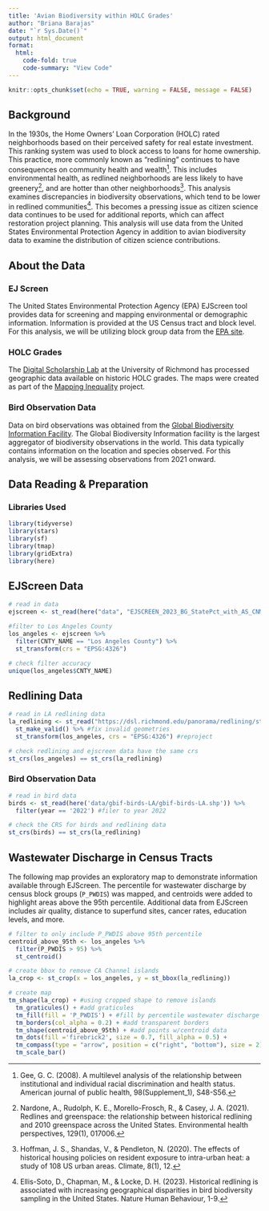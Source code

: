 ```yaml
---
title: 'Avian Biodiversity within HOLC Grades'
author: "Briana Barajas"
date: "`r Sys.Date()`"
output: html_document
format: 
  html:
    code-fold: true
    code-summary: "View Code"
---
```


```r
knitr::opts_chunk$set(echo = TRUE, warning = FALSE, message = FALSE)
```

## Background

In the 1930s, the Home Owners' Loan Corporation (HOLC) rated neighborhoods based on their perceived safety for real estate investment. This ranking system was used to block access to loans for home ownership. This practice, more commonly known as "redlining" continues to have consequences on community health and wealth[^1]. This includes environmental health, as redlined neighborhoods are less likely to have greenery[^2], and are hotter than other neighborhoods[^3]. This analysis examines discrepancies in biodiversity observations, which tend to be lower in redlined communities[^4]. This becomes a pressing issue as citizen science data continues to be used for additional reports, which can affect restoration project planning. This analysis will use data from the United States Environmental Protection Agency in addition to avian biodiversity data to examine the distribution of citizen science contributions.

[^1]: Gee, G. C. (2008). A multilevel analysis of the relationship between institutional and individual racial discrimination and health status. American journal of public health, 98(Supplement_1), S48-S56.

[^2]: Nardone, A., Rudolph, K. E., Morello-Frosch, R., & Casey, J. A. (2021). Redlines and greenspace: the relationship between historical redlining and 2010 greenspace across the United States. Environmental health perspectives, 129(1), 017006.

[^3]: Hoffman, J. S., Shandas, V., & Pendleton, N. (2020). The effects of historical housing policies on resident exposure to intra-urban heat: a study of 108 US urban areas. Climate, 8(1), 12.

[^4]: Ellis-Soto, D., Chapman, M., & Locke, D. H. (2023). Historical redlining is associated with increasing geographical disparities in bird biodiversity sampling in the United States. Nature Human Behaviour, 1-9.

## About the Data

### EJ Screen

The United States Environmental Protection Agency (EPA) EJScreen tool provides data for screening and mapping environmental or demographic information. Information is provided at the US Census tract and block level. For this analysis, we will be utilizing block group data from the [EPA site](https://www.epa.gov/ejscreen/download-ejscreen-data).

### HOLC Grades

The [Digital Scholarship Lab](https://dsl.richmond.edu/) at the University of Richmond has processed geographic data available on historic HOLC grades. The maps were created as part of the [Mapping Inequality]() project.

### Bird Observation Data

Data on bird observations was obtained from the [Global Biodiversity Information Facility](gbif.org). The Global Biodiversity Information facility is the largest aggregator of biodiversity observations in the world. This data typically contains information on the location and species observed. For this analysis, we will be assessing observations from 2021 onward.

## Data Reading & Preparation

### Libraries Used

```r
library(tidyverse)
library(stars)
library(sf)
library(tmap)
library(gridExtra)
library(here)
```

## EJScreen Data

```r
# read in data
ejscreen <- st_read(here("data", "EJSCREEN_2023_BG_StatePct_with_AS_CNMI_GU_VI.gdb"))

#filter to Los Angeles County
los_angeles <- ejscreen %>% 
  filter(CNTY_NAME == "Los Angeles County") %>% 
  st_transform(crs = "EPSG:4326")

# check filter accuracy
unique(los_angeles$CNTY_NAME)
```

## Redlining Data

```r
# read in LA redlining data 
la_redlining <- st_read("https://dsl.richmond.edu/panorama/redlining/static/citiesData/CALosAngeles1939/geojson.json") %>%
  st_make_valid() %>% #fix invalid geometries
  st_transform(los_angeles, crs = "EPSG:4326") #reproject 

# check redlining and ejscreen data have the same crs
st_crs(los_angeles) == st_crs(la_redlining)
```

### Bird Observation Data

```r
# read in bird data
birds <- st_read(here('data/gbif-birds-LA/gbif-birds-LA.shp')) %>% 
  filter(year == '2022') #filer to year 2022

# check the CRS for birds and redlining data
st_crs(birds) == st_crs(la_redlining)
```

## Wastewater Discharge in Census Tracts

The following map provides an exploratory map to demonstrate information available through EJScreen. The percentile for wastewater discharge by census block groups (`P_PWDIS`) was mapped, and centroids were added to highlight areas above the 95th percentile. Additional data from EJScreen includes air quality, distance to superfund sites, cancer rates, education levels, and more.

```r
# filter to only include P_PWDIS above 95th percentile
centroid_above_95th <- los_angeles %>% 
  filter(P_PWDIS > 95) %>%
  st_centroid()

# create bbox to remove CA Channel islands
la_crop <- st_crop(x = los_angeles, y = st_bbox(la_redlining))

# create map
tm_shape(la_crop) + #using cropped shape to remove islands
  tm_graticules() + #add graticules
  tm_fill(fill = 'P_PWDIS') + #fill by percentile wastewater discharge
  tm_borders(col_alpha = 0.2) + #add transparent borders
  tm_shape(centroid_above_95th) + #add points w/centroid data
  tm_dots(fill ='firebrick2', size = 0.7, fill_alpha = 0.5) +
  tm_compass(type = "arrow", position = c("right", "bottom"), size = 2) +
  tm_scale_bar() 
```
